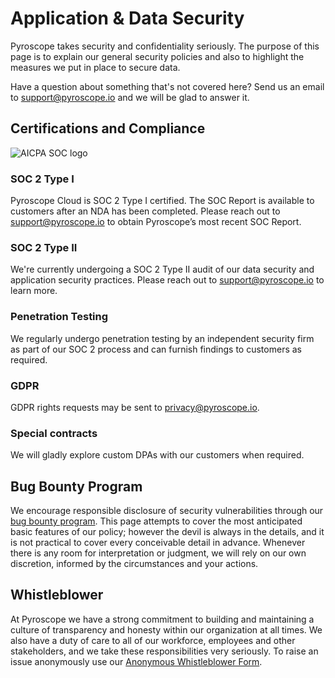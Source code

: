# Application & Data Security

Pyroscope takes security and confidentiality seriously. The purpose of this page is to explain our general security policies and also to highlight the measures we put in place to secure data.

Have a question about something that's not covered here? Send us an email to support@pyroscope.io and we will be glad to answer it.

## Certifications and Compliance

<img src="/img/soc2.png" alt="AICPA SOC logo" class="soc2" />

### SOC 2 Type I

Pyroscope Cloud is SOC 2 Type I certified. The SOC Report is available to customers after an NDA has been completed. Please reach out to support@pyroscope.io to obtain Pyroscope’s most recent SOC Report.

### SOC 2 Type II

We're currently undergoing a SOC 2 Type II audit of our data security and application security practices. Please reach out to support@pyroscope.io to learn more.

### Penetration Testing

We regularly undergo penetration testing by an independent security firm as part of our SOC 2 process and can furnish findings to customers as required.

### GDPR

GDPR rights requests may be sent to privacy@pyroscope.io.

### Special contracts

We will gladly explore custom DPAs with our customers when required.

## Bug Bounty Program

We encourage responsible disclosure of security vulnerabilities through our [bug bounty program](/bugbounty). This page attempts to cover the most anticipated basic features of our policy; however the devil is always in the details, and it is not practical to cover every conceivable detail in advance. Whenever there is any room for interpretation or judgment, we will rely on our own discretion, informed by the circumstances and your actions.

## Whistleblower

At Pyroscope we have a strong commitment to building and maintaining a culture of transparency and honesty within our organization at all times. We also have a duty of care to all of our workforce, employees and other stakeholders, and we take these responsibilities very seriously. To raise an issue anonymously use our [Anonymous Whistleblower Form](https://forms.gle/7terGwbRypFL6qA27).
